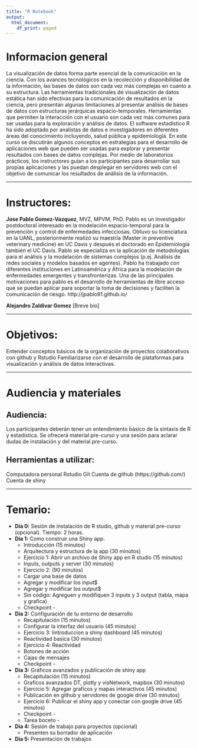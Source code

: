 ```yaml
---
title: "R Notebook"
output:
  html_document:
    df_print: paged
---
```



# Informacion general


 La visualización de datos forma parte esencial de la comunicación en la ciencia. Con los avances tecnológicos en la recolección y disponibilidad de la información, las bases de datos son cada vez más complejas en cuanto a su estructura. Las herramientas tradicionales de visualización de datos estática han sido efectivas para la comunicación de resultados en la ciencia, pero presentan algunas limitaciones al presentar  análisis de bases de datos con estructuras jerárquicas espacio-temporales. Herramientas que permiten la interacción con el usuario son cada vez más comunes para ser usadas para la exploración y análisis de datos. El software estadístico R ha sido adoptado por analistas de datos e investigadores en diferentes áreas del conocimiento incluyendo, salud pública y epidemiología. En este curso se discutirán algunos conceptos en estrategias para el desarrollo de aplicaciones web que pueden ser usadas para explorar y presentar resultados con bases de datos complejas. Por medio de laboratorios prácticos, los instructores guían a los participantes para desarrollar sus propias aplicaciones y las puedan desplegar en servidores web con el objetivo de comunicar los resultados de análisis de la información.

 ------------


# Instructores:

**Jose Pablo Gomez-Vazquez**, MVZ, MPVM, PhD. Pablo es un investigador postdoctoral interesado en la modelación espacio-temporal para la prevención y control de enfermedades infecciosas. Obtuvo su licenciatura en la UANL, posteriormente realizó su maestría (Master in preventive veterinary medicine) en UC Davis y después el doctorado en Epidemiología también el UC Davis. Pablo se especializa en la aplicación de metodologías para el análisis y la modelación de sistemas complejos (p.ej. Análisis de redes sociales y modelos basados en agentes). Pablo ha trabajado con diferentes instituciones en Latinoamérica y África para la modelación de enfermedades emergentes y transfronterizas. Una de las principales motivaciones para pablo es el desarrollo de herramientas de libre acceso que se puedan aplicar para soportar la toma de decisiones y faciliten la comunicación de riesgo.
 http://jpablo91.github.io/


**Alejandro Zaldivar Gomez**
[Breve bio]




 ------------


# Objetivos:
 Entender conceptos básicos de la organización de proyectos colaborativos con github y Rstudio
 Familiarizarse con el desarrollo de plataformas para visualización y análisis de datos interactivas.


 ------------



# Audiencia y materiales
## Audiencia:
Los participantes deberán tener un entendimiento básico de la sintaxis de R y estadística. Se ofrecerá material pre-curso y una sesión para aclarar dudas de instalación y del material pre-curso.

## Herramientas a utilizar:
Computadora personal
Rstudio
Git
Cuenta de github (https://github.com/)
Cuenta de shiny


 ------------



# Temario:

   - **Día 0:** Sesión de instalación de R studio, github y material pre-curso (opcional). Tiempo: 2 horas.
   - **Dia 1:** Como construir una Shiny app.
     - Introducción (15 minutos)
     - Arquitectura y estructura de la app (30 minutos)
     - Ejercicio 1: Abrir un archivo de Shiny app en R studio (15 minutos)
     - Inputs, outputs y server (30 minutos)
     - Ejercicio 2: (90 minutos)
     - Cargar una base de datos
     - Agregar y modificar los input$
     - Agregar y modificar los output$
     - Sin código: Agreguen y modifiquen 3 inputs y 3 output (tabla, mapa y grafica)
     - Checkpoint - 
   - **Dia 2:** Configuración de tu entorno de desarrollo
     - Recapitulación (15 minutos)
     - Configurar la interfaz del usuario (45 minutos)
     - Ejercicio 3: Iintroduccion a shiny dashboard (45 minutos)
     - Reactividad basica (30 minutos)
     - Ejercicio 4: Reactividad
     - Botones de acción
     - Cajas de mensajes
     - Checkpoint - 

   - **Dia 3:** Gráficos avanzados y publicación de shiny app
     - Recapitulación (15 minutos)
     - Graficos avanzados DT, plotly y visNetwork, mapbox (30 minutos)
     - Ejercicio 5: Agregar graficos y mapas interactivos (45 minutos)
     - Publicación en github y servidores de google drive (30 minutos)
     - Ejercicio 6: Publicar el shiny app y conectar con google drive (45 minutos) 
     - Checkpoint - 
     - Tarea boceto -

   - **Dia 4:** Sesión de trabajo para proyectos (opcional)
     - Presenten su borrador de aplicación

   - **Dìa 5:** Presentación de trabajos